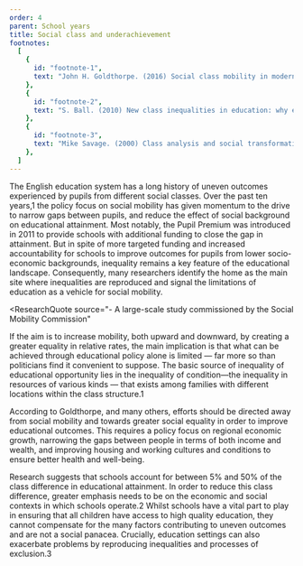 ```yaml
---
order: 4
parent: School years
title: Social class and underachievement
footnotes:
  [
    {
      id: "footnote-1",
      text: "John H. Goldthorpe. (2016) Social class mobility in modern Britain: changing structure, constant process. Journal of the British Academy. Vol 4.",
    },
    {
      id: "footnote-2",
      text: "S. Ball. (2010) New class inequalities in education: why education policy may be looking in the wrong place! Education policy, civil society and social class. International Journal of Sociology and Social Policy. Vol 30.",
    },
    {
      id: "footnote-3",
      text: "Mike Savage. (2000) Class analysis and social transformation. Open University Press.",
    },
  ]
---
```



The English education system has a long history of uneven outcomes experienced
by pupils from different social classes. Over the past ten years,<FootnoteLink
linkId="footnote-1">1</FootnoteLink> the policy
focus on social mobility has given momentum to the drive to narrow gaps between
pupils, and reduce the effect of social background on educational attainment.
Most notably, the Pupil Premium was introduced in 2011 to provide schools with
additional funding to close the gap in attainment. But in spite of more targeted
funding and increased accountability for schools to improve outcomes for pupils
from lower socio-economic backgrounds, inequality remains a key feature of the
educational landscape. Consequently, many researchers identify the home as the
main site where inequalities are reproduced and signal the limitations of
education as a vehicle for social mobility.

<ResearchImage imageName="social-class-underachievement.jpg" />

<ResearchQuote
  source="- A large-scale study commissioned by the Social Mobility Commission"
>
  If the aim is to increase mobility, both upward and downward, by creating a
  greater equality in relative rates, the main implication is that what can be
  achieved through educational policy alone is limited — far more so than
  politicians find it convenient to suppose. The basic source of inequality of
  educational opportunity lies in the inequality of condition—the inequality in
  resources of various kinds — that exists among families with different
  locations within the class structure.<FootnoteLink
  linkId="footnote-1">1</FootnoteLink>
</ResearchQuote>

According to Goldthorpe, and many others, efforts should be directed away from
social mobility and towards greater social equality in order to improve
educational outcomes. This requires a policy focus on regional economic growth,
narrowing the gaps between people in terms of both income and wealth, and
improving housing and working cultures and conditions to ensure better health
and well-being.

Research suggests that schools account for between 5% and 50% of the class
difference in educational attainment. In order to reduce this class difference,
greater emphasis needs to be on the economic and social contexts in which
schools operate.<FootnoteLink linkId="footnote-2">2</FootnoteLink> Whilst schools
have a vital part to play in ensuring that all children have access to high
quality education, they cannot compensate for the many factors contributing to
uneven outcomes and are not a social panacea. Crucially, education settings can
also exacerbate problems by reproducing inequalities and processes of
exclusion.<FootnoteLink linkId="footnote-3">3</FootnoteLink>
